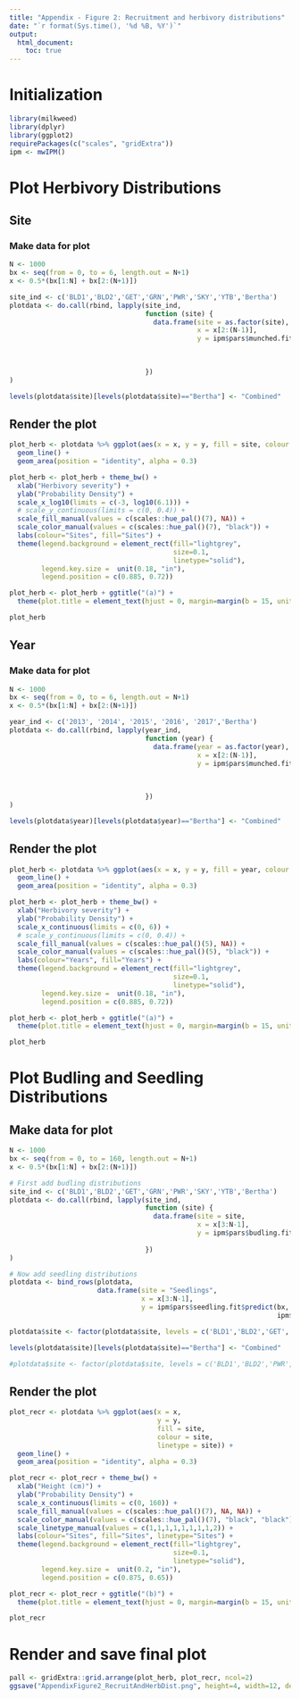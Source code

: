 ```yaml
---
title: "Appendix - Figure 2: Recruitment and herbivory distributions"
date: "`r format(Sys.time(), '%d %B, %Y')`"
output: 
  html_document:
    toc: true
---
```


# Initialization

```r
library(milkweed)
library(dplyr)
library(ggplot2)
requirePackages(c("scales", "gridExtra"))
ipm <- mwIPM()
```

# Plot Herbivory Distributions

## Site

### Make data for plot

```r
N <- 1000
bx <- seq(from = 0, to = 6, length.out = N+1)
x <- 0.5*(bx[1:N] + bx[2:(N+1)])

site_ind <- c('BLD1','BLD2','GET','GRN','PWR','SKY','YTB','Bertha')
plotdata <- do.call(rbind, lapply(site_ind, 
                                  function (site) {
                                    data.frame(site = as.factor(site),
                                               x = x[2:(N-1)],
                                               y = ipm$pars$munched.fit[[site]]$predict(bx,
                                                                                        c(ipm$pars$munched.fit[[site]]$pmunch, 
                                                                                          ipm$pars$munched.fit[[site]]$fit$estimate),
                                                                                        justmunch=TRUE)[2:(N-1)])
                                  })
)

levels(plotdata$site)[levels(plotdata$site)=="Bertha"] <- "Combined"
```

## Render the plot

```r
plot_herb <- plotdata %>% ggplot(aes(x = x, y = y, fill = site, colour = site)) + 
  geom_line() + 
  geom_area(position = "identity", alpha = 0.3)

plot_herb <- plot_herb + theme_bw() +
  xlab("Herbivory severity") +
  ylab("Probability Density") +
  scale_x_log10(limits = c(-3, log10(6.1))) + 
  # scale_y_continuous(limits = c(0, 0.4)) +
  scale_fill_manual(values = c(scales::hue_pal()(7), NA)) + 
  scale_color_manual(values = c(scales::hue_pal()(7), "black")) +
  labs(colour="Sites", fill="Sites") +
  theme(legend.background = element_rect(fill="lightgrey",
                                         size=0.1,
                                         linetype="solid"),
        legend.key.size =  unit(0.18, "in"),
        legend.position = c(0.885, 0.72))

plot_herb <- plot_herb + ggtitle("(a)") + 
  theme(plot.title = element_text(hjust = 0, margin=margin(b = 15, unit = "pt")))

plot_herb
```

## Year

### Make data for plot

```r
N <- 1000
bx <- seq(from = 0, to = 6, length.out = N+1)
x <- 0.5*(bx[1:N] + bx[2:(N+1)])

year_ind <- c('2013', '2014', '2015', '2016', '2017','Bertha')
plotdata <- do.call(rbind, lapply(year_ind, 
                                  function (year) {
                                    data.frame(year = as.factor(year),
                                               x = x[2:(N-1)],
                                               y = ipm$pars$munched.fit[[year]]$predict(bx,
                                                                                        c(ipm$pars$munched.fit[[year]]$pmunch, 
                                                                                          ipm$pars$munched.fit[[year]]$fit$estimate),
                                                                                        justmunch=TRUE)[2:(N-1)])
                                  })
)

levels(plotdata$year)[levels(plotdata$year)=="Bertha"] <- "Combined"
```

## Render the plot

```r
plot_herb <- plotdata %>% ggplot(aes(x = x, y = y, fill = year, colour = year)) + 
  geom_line() + 
  geom_area(position = "identity", alpha = 0.3)

plot_herb <- plot_herb + theme_bw() +
  xlab("Herbivory severity") +
  ylab("Probability Density") +
  scale_x_continuous(limits = c(0, 6)) + 
  # scale_y_continuous(limits = c(0, 0.4)) +
  scale_fill_manual(values = c(scales::hue_pal()(5), NA)) + 
  scale_color_manual(values = c(scales::hue_pal()(5), "black")) +
  labs(colour="Years", fill="Years") +
  theme(legend.background = element_rect(fill="lightgrey",
                                         size=0.1,
                                         linetype="solid"),
        legend.key.size =  unit(0.18, "in"),
        legend.position = c(0.885, 0.72))

plot_herb <- plot_herb + ggtitle("(a)") + 
  theme(plot.title = element_text(hjust = 0, margin=margin(b = 15, unit = "pt")))

plot_herb
```

# Plot Budling and Seedling Distributions

## Make data for plot

```r
N <- 1000
bx <- seq(from = 0, to = 160, length.out = N+1)
x <- 0.5*(bx[1:N] + bx[2:(N+1)])

# First add budling distributions
site_ind <- c('BLD1','BLD2','GET','GRN','PWR','SKY','YTB','Bertha')
plotdata <- do.call(rbind, lapply(site_ind, 
                                  function (site) {
                                    data.frame(site = site,
                                               x = x[3:N-1],
                                               y = ipm$pars$budling.fit[[site]]$predict(bx,
                                                                                        ipm$pars$budling.fit[[site]]$fit$estimate)[3:N-1])
                                  })
)

# Now add seedling distributions
plotdata <- bind_rows(plotdata,
                      data.frame(site = "Seedlings",
                                 x = x[3:N-1],
                                 y = ipm$pars$seedling.fit$predict(bx, 
                                                                   ipm$pars$seedling.fit$fit$estimate)[3:N-1]))

plotdata$site <- factor(plotdata$site, levels = c('BLD1','BLD2','GET','GRN','PWR','SKY','YTB','Bertha','Seedlings'))

levels(plotdata$site)[levels(plotdata$site)=="Bertha"] <- "Combined"

#plotdata$site <- factor(plotdata$site, levels = c('BLD1','BLD2','PWR','SKY','YTB','Combined','Seedlings'))
```

## Render the plot

```r
plot_recr <- plotdata %>% ggplot(aes(x = x, 
                                     y = y, 
                                     fill = site, 
                                     colour = site,
                                     linetype = site)) + 
  geom_line() + 
  geom_area(position = "identity", alpha = 0.3)

plot_recr <- plot_recr + theme_bw() +
  xlab("Height (cm)") +
  ylab("Probability Density") +
  scale_x_continuous(limits = c(0, 160)) +
  scale_fill_manual(values = c(scales::hue_pal()(7), NA, NA)) + 
  scale_color_manual(values = c(scales::hue_pal()(7), "black", "black")) + 
  scale_linetype_manual(values = c(1,1,1,1,1,1,1,1,2)) +
  labs(colour="Sites", fill="Sites", linetype="Sites") +
  theme(legend.background = element_rect(fill="lightgrey",
                                         size=0.1,
                                         linetype="solid"),
        legend.key.size =  unit(0.2, "in"),
        legend.position = c(0.875, 0.65))

plot_recr <- plot_recr + ggtitle("(b)") + 
  theme(plot.title = element_text(hjust = 0, margin=margin(b = 15, unit = "pt")))

plot_recr
```

# Render and save final plot

```r
pall <- gridExtra::grid.arrange(plot_herb, plot_recr, ncol=2)
ggsave("AppendixFigure2_RecruitAndHerbDist.png", height=4, width=12, device = "png", pall)
```

